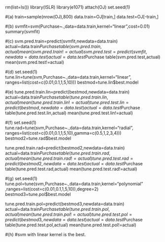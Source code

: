 rm(list=ls())
library(ISLR)
library(e1071)
attach(OJ)
set.seed(1)

#(a)
train=sample(nrow(OJ),800)
data.train=OJ[train,]
data.test=OJ[-train,]

#(b)
svmfit=svm(Purchase~.,data=data.train,kernel="linear",cost=0.01)
summary(svmfit)

#(c)
svm.pred.train=predict(svmfit,newdata=data.train)
actual=data.train$Purchase
table(svm.pred.train,actual)
mean(svm.pred.train!=actual)
svm.pred.test=predict(svmfit,newdata=data.test)
actual=data.test$Purchase
table(svm.pred.test,actual)
mean(svm.pred.test!=actual)


#(d)
set.seed(1)
tune.lin=tune(svm,Purchase~.,data=data.train,kernel="linear",
         ranges=list(cost=c(0.01,0.1,1,5,10)))
bestmod=tune.lin$best.model

#(e)
tune.pred.train.lin=predict(bestmod,newdata=data.train)
actual=data.train$Purchase
table(tune.pred.train.lin,actual)
mean(tune.pred.train.lin!=actual)
tune.pred.test.lin=predict(bestmod,newdata=data.test)
actual=data.test$Purchase
table(tune.pred.test.lin,actual)
mean(tune.pred.test.lin!=actual)

#(f)
set.seed(1)
tune.rad=tune(svm,Purchase~.,data=data.train,kernel="radial",
          ranges=list(cost=c(0.01,0.1,1,5,10),gamma=c(0.5,1,2,3,4)))
bestmod2=tune.rad$best.model

tune.pred.train.rad=predict(bestmod2,newdata=data.train)
actual=data.train$Purchase
table(tune.pred.train.rad,actual)
mean(tune.pred.train.rad!=actual)
tune.pred.test.rad=predict(bestmod2,newdata=data.test)
actual=data.test$Purchase
table(tune.pred.test.rad,actual)
mean(tune.pred.test.rad!=actual)

#(g)
set.seed(1)
tune.pol=tune(svm,Purchase~.,data=data.train,kernel="polynomial"
             ,ranges=list(cost=c(0.01,0.1,1,5,10)),degree=2)
bestmod3=tune.pol$best.model

tune.pred.train.pol=predict(bestmod3,newdata=data.train)
actual=data.train$Purchase
table(tune.pred.train.pol,actual)
mean(tune.pred.train.pol!=actual)
tune.pred.test.pol=predict(bestmod3,newdata=data.test)
actual=data.test$Purchase
table(tune.pred.test.pol,actual)
mean(tune.pred.test.pol!=actual)

#(h)
#svm with linear kernel is the best.
